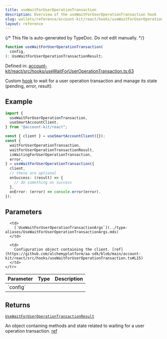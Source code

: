 ```yaml
---
title: useWaitForUserOperationTransaction
description: Overview of the useWaitForUserOperationTransaction hook
slug: wallets/reference/account-kit/react/hooks/useWaitForUserOperationTransaction
layout: reference
---
```


{/* This file is auto-generated by TypeDoc. Do not edit manually. */}

```ts
function useWaitForUserOperationTransaction(
  config,
): UseWaitForUserOperationTransactionResult;
```

Defined in: [account-kit/react/src/hooks/useWaitForUserOperationTransaction.ts:63](https://github.com/alchemyplatform/aa-sdk/blob/0cc60e9f694c242d91befdaa2f26cdec3ee389c5/account-kit/react/src/hooks/useWaitForUserOperationTransaction.ts#L63)

Custom [hook](https://github.com/alchemyplatform/aa-sdk/blob/main/account-kit/react/src/hooks/useWaitForUserOperationTransaction.ts) to wait for a user operation transaction and manage its state (pending, error, result).

## Example

```ts twoslash
import {
  useWaitForUserOperationTransaction,
  useSmartAccountClient,
} from "@account-kit/react";

const { client } = useSmartAccountClient({});
const {
  waitForUserOperationTransaction,
  waitForUserOperationTransactionResult,
  isWaitingForUserOperationTransaction,
  error,
} = useWaitForUserOperationTransaction({
  client,
  // these are optional
  onSuccess: (result) => {
    // do something on success
  },
  onError: (error) => console.error(error),
});
```

## Parameters

<table>
  <thead>
    <tr>
      <th align="left">Parameter</th>
      <th align="left">Type</th>
      <th align="left">Description</th>
    </tr>
  </thead>

  <tbody>
    <tr>
      <td>
        `config`
      </td>

      <td>
        [`UseWaitForUserOperationTransactionArgs`](../type-aliases/UseWaitForUserOperationTransactionArgs.mdx)
      </td>

      <td>
        Configuration object containing the client. [ref](https://github.com/alchemyplatform/aa-sdk/blob/main/account-kit/react/src/hooks/useWaitForUserOperationTransaction.ts#L15)
      </td>
    </tr>

  </tbody>
</table>

## Returns

[`UseWaitForUserOperationTransactionResult`](../type-aliases/UseWaitForUserOperationTransactionResult.mdx)

An object containing methods and state related to waiting for a user operation transaction. [ref](https://github.com/alchemyplatform/aa-sdk/blob/main/account-kit/react/src/hooks/useWaitForUserOperationTransaction.ts#L19)
